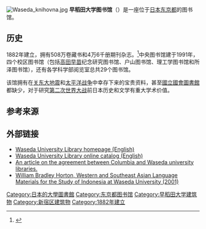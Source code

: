 [[File:Waseda_knihovna.jpg|thumb]]
'''早稻田大学图书馆'''（{{lang-ja|早稲田大学図書館}}）是一座位于[[日本|日本]][[东京都|东京都]]的图书馆。

==历史==
1882年建立，拥有508万卷藏书和4万6千册期刊杂志。<ref>{{Cite web |url=http://www.waseda.jp/cie/handbook/2019_pdf/all.pdf |title=存档副本 |access-date=2021-02-27 |archive-date=2021-01-22 |archive-url=https://web.archive.org/web/20210122094425/http://www.waseda.jp/cie/handbook/2019_pdf/all.pdf |dead-url=no }}</ref>中央图书馆建于1991年，四个校区图书馆（包括[[高田早苗|高田早苗]]纪念研究图书馆、户山图书馆、理工学图书馆和所泽图书馆），还有各学科学部阅览室总共29个图书馆。

该馆拥有在[[关东大地震|关东大地震]]和[[太平洋战争|太平洋战争]]中幸存下来的宝贵资料，甚至[[國立國會圖書館|國立國會圖書館]]都缺少，对于研究[[第二次世界大战|第二次世界大战]]前日本历史和文学有重大学术价值。

==参考来源==
{{Reflist}}

==外部链接==
*[http://www.wul.waseda.ac.jp/index.html Waseda University Library homepage (English)] {{Wayback|url=http://www.wul.waseda.ac.jp/index.html |date=20160808231410 }}
*[http://wine.wul.waseda.ac.jp/search/ Waseda University Library online catalog (English)] {{Wayback|url=http://wine.wul.waseda.ac.jp/search/ |date=20160128055740 }}
*[http://library.columbia.edu/news/libraries/2002/20020620_waseda.html  An article on the agreement between Columbia and Waseda university libraries.] {{Wayback|url=http://library.columbia.edu/news/libraries/2002/20020620_waseda.html |date=20190623160525 }}
*[https://www.academia.edu/2641521/Western_and_Southeast_Asian_Language_Materials_for_the_Study_of_Indonesia_at_Waseda_University William Bradley Horton, Western and Southeast Asian Language Materials for the Study of Indonesia at Waseda University (2001)]

{{Authority control}}
[[Category:日本的大學圖書館|Category:日本的大學圖書館]]
[[Category:东京都图书馆|Category:东京都图书馆]]
[[Category:早稻田大学建筑物|Category:早稻田大学建筑物]]
[[Category:新宿区建筑物|Category:新宿区建筑物]]
[[Category:1882年建立|Category:1882年建立]]